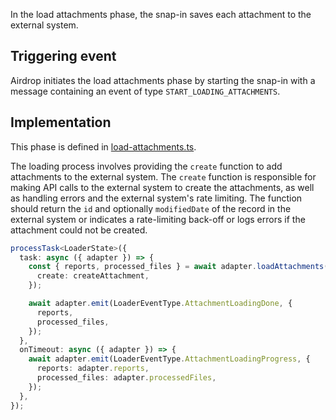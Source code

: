 In the load attachments phase, the snap-in saves each attachment to the external system.

## Triggering event

Airdrop initiates the load attachments phase by starting the snap-in with a message containing an event of type `START_LOADING_ATTACHMENTS`.

## Implementation

This phase is defined in [load-attachments.ts](https://github.com/devrev/airdrop-template/blob/main/code/src/functions/loading/workers/load-attachments.ts). 

The loading process involves providing the `create` function to add attachments to the external system. The `create` function is responsible for making API calls to the external system to create the attachments, as well as handling errors and the external system's rate limiting. The function should return the `id` and optionally `modifiedDate` of the record in the external system or indicates a rate-limiting back-off or logs errors if the attachment could not be created.

```typescript
processTask<LoaderState>({
  task: async ({ adapter }) => {
    const { reports, processed_files } = await adapter.loadAttachments({
      create: createAttachment,
    });

    await adapter.emit(LoaderEventType.AttachmentLoadingDone, {
      reports,
      processed_files,
    });
  },
  onTimeout: async ({ adapter }) => {
    await adapter.emit(LoaderEventType.AttachmentLoadingProgress, {
      reports: adapter.reports,
      processed_files: adapter.processedFiles,
    });
  },
});
```



